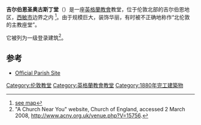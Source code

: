 {{noteTA
|T=zh-hant:基爾本聖奧古斯丁堂; zh-hans:吉尔伯恩圣奥古斯丁堂;
|1=zh-hant:基爾本; zh-hans:吉尔伯恩;
|2=zh-tw:皮爾森; zh-hk:皮雅臣; zh-mo:皮雅臣; zh-hans:皮尔逊;
}}

{{Infobox church
| name             = 吉尔伯恩圣奥古斯丁堂
| image            = St Augustine's Kilburn5.jpg
| denomination     = [[英格蘭教會|英格蘭教會]]
| churchmanship   = {{Link-en|安立甘大公主義|Anglo-Catholicism|安立甘大公派}}
| founder          = Richard Carr Kilpatrick
| architect        = {{Link-en|約翰·拉夫堡·皮爾森|John Loughborough Pearson}}
| style            =
| constructed_date = 1871–1897
| dedicated_date   = 1880
| archdeacon       = {{Link-en|倫敦會吏長|Archdeacon of London|查令閣會吏長}}
| address          = [[西敏市|西敏市]]
| country          = 英国
}}
'''吉尔伯恩圣奥古斯丁堂'''（{{lang-en|Saint Augustine's, Kilburn}}）是一座[[英格蘭教會|英格蘭教會]]教堂，位于伦敦北部的吉尔伯恩地区，[[西敏市|西敏市]]边界之内 <ref>[http://www.westminster.gov.uk/fmn/index3.cfm?LayerID=55&querylayer=Streets&querystring=Kilburn%20Park%20Road&queryfield=STREET_NAME&LGSL=361,362 see map]{{dead link|date=2018年2月 |bot=InternetArchiveBot |fix-attempted=yes }}</ref>。由于规模巨大，装饰华丽，有时被不正确地称作“北伦敦的主教座堂”。

它被{{Link-en|英格蘭歷史建築暨古蹟委員會|Historic England}}列为一级登录建筑<ref>"A Church Near You" website, Church of England, accessed 2 March 2008, http://www.acny.org.uk/venue.php?V=15756{{dead link|date=2018年2月 |bot=InternetArchiveBot |fix-attempted=yes }}.</ref>。

==参考==
{{reflist}}
*[http://www.saugustinekilburn.org.uk/welcome.htm Official Parish Site] {{Wayback|url=http://www.saugustinekilburn.org.uk/welcome.htm |date=20191130023948 }}
{{Commons category|St Augustine's Kilburn}}
{{coord|51.533087|N|0.191623|W|region:GB|display=title}}

{{伦敦教堂}}

[[Category:伦敦教堂|Category:伦敦教堂]]
[[Category:英格蘭教會教堂|Category:英格蘭教會教堂]]
[[Category:1880年完工建築物|Category:1880年完工建築物]]